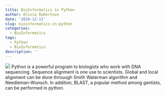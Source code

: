 ```yaml
---
title: BioInformatics in Python
author: Olivia Robertson
date: '2019-12-13'
slug: bioinformatics-in-python
categories:
  - BioInformatics
tags:
  - Python
  - BioInformatics
description: ''
---
```

![](/blog/2019-12-13-bioinformatics-in-python_files/blast.jpg)
Python is a powerful program to  biologists who work with DNA sequencing. Sequence alignment is one use to scientists. Global and local alignment can be done throuugh Smith Waterman algorithm and Needleman-Wunsch. In addition, BLAST, a popular method among gentists, can be performed in python.